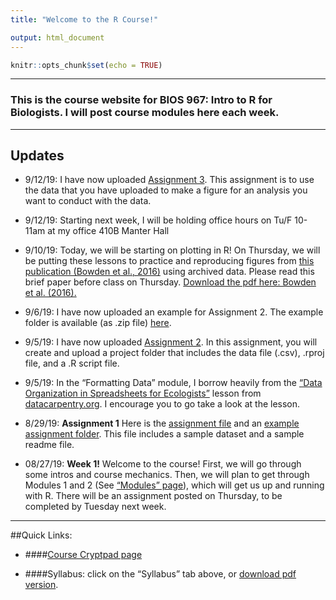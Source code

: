 ```yaml
---
title: "Welcome to the R Course!"

output: html_document
---
```


```r
knitr::opts_chunk$set(echo = TRUE)
```


---

### This is the course website for **BIOS 967: Intro to R for Biologists**. I will post course modules here each week.

---

## Updates

* 9/12/19: I have now uploaded [Assignment 3](pdfs/Assignment3.pdf). This assignment is to use the data that you have uploaded to make a figure for an analysis you want to conduct with the data. 

* 9/12/19: Starting next week, I will be holding office hours on Tu/F 10-11am at my office  410B Manter Hall

* 9/10/19: Today, we will be starting on plotting in R! On Thursday, we will be putting these lessons to practice and reproducing figures from [this publication (Bowden et al., 2016)](https://doi.org/10.1098/rsbl.2015.0574) using archived data. Please read this brief paper before class on Thursday. [Download the pdf here: Bowden et al. (2016).](pdfs/Bowden2016.pdf)

* 9/6/19: I have now uploaded an example for Assignment 2. The example folder is available (as .zip file) [here](data/Assignment2_example.zip).

* 9/5/19: I have now uploaded [Assignment 2](pdfs/Assignment2.pdf). In this assignment, you will create and upload a project folder that includes the data file (.csv), .rproj file, and a .R script file. 

* 9/5/19: In the "Formatting Data" module, I borrow heavily from the ["Data Organization in Spreadsheets for Ecologists"](https://datacarpentry.org/spreadsheet-ecology-lesson/) lesson from [datacarpentry.org](datacarpentry.org). I encourage you to go take a look at the lesson. 

* 8/29/19: **Assignment 1** Here is the [assignment file](pdfs/Assignment1.pdf) and an [example assignment folder](data/Assignment1_example.zip). This file includes a sample dataset and a sample readme file.


* 08/27/19: **Week 1!** Welcome to the course! First, we will go through some intros and course mechanics. Then, we will plan to get through Modules 1 and 2 (See ["Modules" page](modules.html)), which will get us up and running with R. There will be an assignment posted on Thursday, to be completed by Tuesday next week. 



---

##Quick Links:

- ####[Course Cryptpad page](https://cryptpad.fr/code/#/2/code/edit/2HTA5OzxqpIDW9RvkboNR445/){target="_blank"}

- ####Syllabus: click on the "Syllabus" tab above, or [download pdf version](pdfs/syllabus.pdf).
